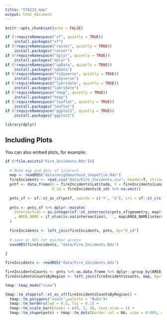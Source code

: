 ```yaml
---
title: "STA313_map"
output: html_document
---
```


```r
knitr::opts_chunk$set(echo = FALSE)

if (!requireNamespace("sf", quietly = TRUE))    
    install.packages("sf")
if (!requireNamespace("raster", quietly = TRUE))    
    install.packages("raster")
if (!requireNamespace("dplyr", quietly = TRUE))    
    install.packages("dplyr")
if (!requireNamespace("spData", quietly = TRUE))    
    install.packages("spData")
if (!requireNamespace("tidyverse", quietly = TRUE))    
    install.packages("tidyverse")
if (!requireNamespace("lubridate", quietly = TRUE))    
    install.packages("lubridate")
if (!requireNamespace("tmap", quietly = TRUE))    
    install.packages("tmap")
if (!requireNamespace("leaflet", quietly = TRUE))    
    install.packages("leaflet")
if (!requireNamespace("ggplot2", quietly = TRUE))    
    install.packages("ggplot2")

library(dplyr)
```

## Including Plots

You can also embed plots, for example:

```r

if (!file.exists("Fire_Incidents.Rds")){
  
  # Read map and dots of interest
  map <- readRDS("data/neighbourhood_shapefile.Rds")
  fireIncidents <- read.csv("data/Fire_Incidents.csv", header=T, stringsAsFactors = T)
  pntf <- data.frame(X = fireIncidents$Latitude, Y = fireIncidents$Longitude,
                     X_id = fireIncidents$X_id) %>% na.omit()
  
  pnts_sf <- sf::st_as_sf(pntf, coords = c('Y', 'X'), crs = sf::st_crs(map))
  
  pnts <- pnts_sf %>% dplyr::mutate(
    intersection = as.integer(sf::st_intersects(pnts_sf$geometry, map))
    , AREA_NAME = if_else(is.na(intersection), '', map$AREA_NAME[intersection])
  ) 
  
  fireIncidents <- left_join(fireIncidents, pnts, by="X_id")
  
  # save as RDS for quicker access
  saveRDS(fireIncidents, "data/Fire_Incidents.Rds")
  
} 

fireIncidents <- readRDS("data/Fire_Incidents.Rds")
```

```r


fireIncidentsCounts <- pnts %>% as.data.frame %>% dplyr::group_by(AREA_NAME) %>% dplyr::summarise(count=n()) %>% subset(AREA_NAME != "")
fireIncidentsCountsByRegion <- left_join(fireIncidentsCounts, map, by="AREA_NAME") 

tmap::tmap_mode("view")

tmap::tm_shape(sf::st_as_sf(fireIncidentsCountsByRegion)) + 
  tmap::tm_polygons("count",palette = "BuGn")+
  tmap::tm_borders(lwd = 0.5, lty = 0.1) + 
  tmap::tm_scale_bar(breaks = c(0, 2, 4), text.size = 1) +   
  tmap::tm_shape(pnts) + tmap::tm_dots(border.col = NA, size = 0.005, clustering = F)
```
